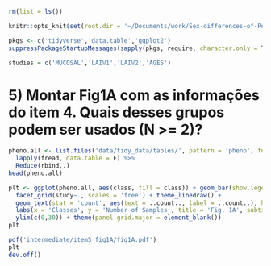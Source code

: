 ```r
rm(list = ls())

knitr::opts_knit$set(root.dir = '~/Documents/work/Sex-differences-of-Pneumoccocal-colonization/')

pkgs <- c('tidyverse','data.table','ggplot2')
suppressPackageStartupMessages(sapply(pkgs, require, character.only = T))

studies = c('MUCOSAL','LAIV1','LAIV2','AGES')
```
# 5) Montar Fig1A com as informações do item 4. Quais desses grupos podem ser usados (N >= 2)?

```r
pheno.all <- list.files('data/tidy_data/tables/', pattern = 'pheno', full.names = T) %>%
  lapply(fread, data.table = F) %>%
  Reduce(rbind,.)
head(pheno.all)
```

```r
plt <- ggplot(pheno.all, aes(class, fill = class)) + geom_bar(show.legend = F) + coord_flip() +
  facet_grid(study~., scales = 'free') + theme_linedraw() + 
  geom_text(stat = 'count', aes(text = ..count.., label = ..count..), hjust = -.5) +
  labs(x = 'Classes', y = 'Number of Samples', title = 'Fig. 1A', subtitle = 'Number of Samples by Group') +
  ylim(c(0,30)) + theme(panel.grid.major = element_blank())
plt
```
```r
pdf('intermediate/item5_fig1A/fig1A.pdf')
plt
dev.off()
```

